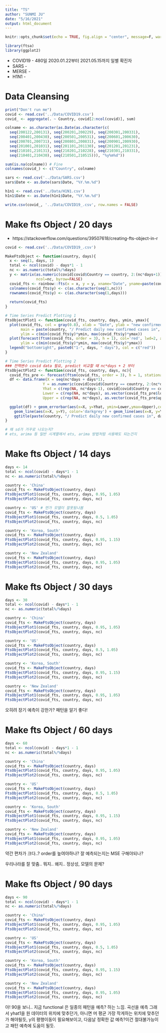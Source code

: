 ```yaml
---
title: "TS"
author: "SUNMI JU"
date: "5/16/2021"
output: html_document
---
```


```r
knitr::opts_chunk$set(echo = TRUE, fig.align = "center", message=F, warning=F)

library(ftsa)
library(ggplot2)
```

* COVID19 - 480일 2020.01.22부터 2021.05.15까지 일별 확진자
* SARS - 
* MERSE - 
* H1N1 - 

# Data Cleansing
```r
print("Don't run me")
covid <- read.csv('../Data/COVID19.csv')
covid_ <- aggregate(. ~ Country, covid[2:ncol(covid)], sum)

colname <- as.character(as.Date(as.character(c(
  seq(200122,200131), seq(200201,200229), seq(200301,200331), 
  seq(200401,200430), seq(200501,200531), seq(200601,200630),
  seq(200701,200731), seq(200801,200831), seq(200901,200930),
  seq(201001,201031), seq(201101,201130), seq(201201,201231),
  seq(210101,210131), seq(210201,210228), seq(210301,210331),
  seq(210401,210430), seq(210501,210515))), "%y%m%d"))

sum(is.na(colname)) # Fine
colnames(covid_) <- c("Country", colname)

sars <- read.csv('../Data/SARS.csv')
sars$Date <- as.Date(sars$Date, "%Y.%m.%d")

h1n1 <- read.csv('../Data/H1N1.csv')
h1n1$Date <- as.Date(h1n1$Date, "%Y.%m.%d")

write.csv(covid_, '../Data/COVID19_.csv', row.names = FALSE)
```

# Make fts Object / 20 days
- https://stackoverflow.com/questions/39507618/creating-fts-object-in-r
```r
covid <- read.csv('../Data/COVID19_.csv')

MakeFtsObject <- function(country, days){
  x <- seq(1, days, 1)
  total <- ncol(covid) - days*1 - 1
  nc <- as.numeric(total%/%days)
  y <- matrix(as.numeric(covid[covid$Country == country, 2:(nc*days+1)]), 
              ncol=nc, byrow=FALSE)
  covid_fts <- rainbow::fts(x = x, y = y, xname="Date", yname=paste(country, "new confimation cases by 20 days"))
  colnames(covid_fts$y) <- c(as.character(seq(1,nc)))
  rownames(covid_fts$y) <- c(as.character(seq(1,days)))
  
  return(covid_fts)
}

# Time Series Predict Plotting 1
FtsObjectPlot1 <- function(covid_fts, country, days, ymin, ymax){
  plot(covid_fts, col = gray(0.8), xlab = "Date", ylab = "new confirmed cases", 
       main = paste(country, "/ Predict daily new confirmed cases in", days, "days"), 
       ylim = c(min(covid_fts$y)*ymin, max(covid_fts$y)*ymax))
  plot(forecast(ftsm(covid_fts, order = 3), h = 1), col='red', lwd=2, add = TRUE, 
       ylim = c(min(covid_fts$y)*ymin, max(covid_fts$y)*ymax))
  legend("bottomright", paste0("1-", days, " days"), col = c("red"))
}

# Time Series Predict Plotting 2
### 전역변수 covid data 필요, predict 비교할 때 nc*days + 2 부터
FtsObjectPlot2 <- function(covid_fts, country, days, nc){
  covid_fts_pre <- forecast(ftsm(covid_fts, order = 3), h = 1, stationary=FALSE, method = "arima") # method = "ets"
  df <- data.frame(X = seq(nc*days + days*1),
                 Y = as.numeric(covid[covid$Country == country, 2:(nc*days+days*1+1)]),
                 Yhat = c(rep(NA, nc*days-1), covid[covid$Country == country, (nc*days+1)], as.vector(covid_fts_pre$mean$y)),
                 Lower = c(rep(NA, nc*days), as.vector(covid_fts_pre$lower$y)),
                 Upper = c(rep(NA, nc*days), as.vector(covid_fts_pre$upper$y)))

  ggplot(df) + geom_errorbar(aes(x=X, y=Yhat, ymin=Lower,ymax=Upper),color='pink', alpha=0.5, position="dodge",width=0.2) +
    geom_line(aes(x=X, y=Y), color='darkgrey') + geom_line(aes(x=X, y=Yhat), color='red') + theme_bw() + 
    ggtitle(paste(country, "/ Predict daily new confirmed cases in", days, "days")) + theme(plot.title = element_text(hjust=0.5, size=12, face="bold"))
}

# 왜 sd가 거꾸로 나오는지?
# ets, arima 등 일반 시계열에서 ets, arima 방법처럼 사용해도 되는건지
```

# Make fts Object / 14 days
```r
days <- 14
total <- ncol(covid) - days*1 - 1
nc <- as.numeric(total%/%days)

country <- 'China'
covid_fts <- MakeFtsObject(country, days)
FtsObjectPlot1(covid_fts, country, days, 0.95, 1.05)
FtsObjectPlot2(covid_fts, country, days, nc)

country <- 'US' # 먼가 모델이 잘못됬나봄
covid_fts <- MakeFtsObject(country, days)
FtsObjectPlot1(covid_fts, country, days, 0.5, 1.05)
FtsObjectPlot2(covid_fts, country, days, nc)

country <- 'Korea, South'
covid_fts <- MakeFtsObject(country, days)
FtsObjectPlot1(covid_fts, country, days, 0.95, 1.15)
FtsObjectPlot2(covid_fts, country, days, nc)

country <- 'New Zealand'
covid_fts <- MakeFtsObject(country, days)
FtsObjectPlot1(covid_fts, country, days, 0.95, 1.05)
FtsObjectPlot2(covid_fts, country, days, nc)
```

# Make fts Object / 30 days
```r
days <- 30
total <- ncol(covid) - days*1 - 1
nc <- as.numeric(total%/%days)

country <- 'China'
covid_fts <- MakeFtsObject(country, days)
FtsObjectPlot1(covid_fts, country, days, 0.95, 1.05)
FtsObjectPlot2(covid_fts, country, days, nc)

country <- 'US'
covid_fts <- MakeFtsObject(country, days)
FtsObjectPlot1(covid_fts, country, days, 0.5, 1.05)
FtsObjectPlot2(covid_fts, country, days, nc)

country <- 'Korea, South'
covid_fts <- MakeFtsObject(country, days)
FtsObjectPlot1(covid_fts, country, days, 0.95, 1.15)
FtsObjectPlot2(covid_fts, country, days, nc)

country <- 'New Zealand'
covid_fts <- MakeFtsObject(country, days)
FtsObjectPlot1(covid_fts, country, days, 0.95, 1.05)
FtsObjectPlot2(covid_fts, country, days, nc)
```
오히려 장기 예측이 강한가? 패턴을 알기 좋다!

# Make fts Object / 60 days
```r
days <- 60
total <- ncol(covid) - days*1 - 1
nc <- as.numeric(total%/%days)

country <- 'China'
covid_fts <- MakeFtsObject(country, days)
FtsObjectPlot1(covid_fts, country, days, 0.95, 1.05)
FtsObjectPlot2(covid_fts, country, days, nc)

country <- 'US'
covid_fts <- MakeFtsObject(country, days)
FtsObjectPlot1(covid_fts, country, days, 0.5, 1.05)
FtsObjectPlot2(covid_fts, country, days, nc)

country <- 'Korea, South'
covid_fts <- MakeFtsObject(country, days)
FtsObjectPlot1(covid_fts, country, days, 0.95, 1.15)
FtsObjectPlot2(covid_fts, country, days, nc)

country <- 'New Zealand'
covid_fts <- MakeFtsObject(country, days)
FtsObjectPlot1(covid_fts, country, days, 0.95, 1.05)
FtsObjectPlot2(covid_fts, country, days, nc)
```
약간 편차가 크다..? order를 높여야하나?
잘 예측되는지는 MSE 구해야되나?

우리나라를 잘 맞춤.. 뭐지.. 왜지.. 정상성, 모델의 문제?

# Make fts Object / 90 days
```r
days <- 90
total <- ncol(covid) - days*1 - 1
nc <- as.numeric(total%/%days)

country <- 'China'
covid_fts <- MakeFtsObject(country, days)
FtsObjectPlot1(covid_fts, country, days, 0.95, 1.05)
FtsObjectPlot2(covid_fts, country, days, nc)

country <- 'US'
covid_fts <- MakeFtsObject(country, days)
FtsObjectPlot1(covid_fts, country, days, 0.5, 1.05)
FtsObjectPlot2(covid_fts, country, days, nc)

country <- 'Korea, South'
covid_fts <- MakeFtsObject(country, days)
FtsObjectPlot1(covid_fts, country, days, 0.95, 1.15)
FtsObjectPlot2(covid_fts, country, days, nc)

country <- 'New Zealand'
covid_fts <- MakeFtsObject(country, days)
FtsObjectPlot1(covid_fts, country, days, 0.95, 1.05)
FtsObjectPlot2(covid_fts, country, days, nc)
```

아! 90을 보니.. 지금 functional 은 일종의 패턴을 예측? 하는 느낌. 곡선을 예측
그래서 yhat1을 원 데이터의 위치에 맞추던가, 아니면 머 평균 가장 작게하는 위치에 맞추던가 해야될듯, y의 평행이동이 필요해보이고, 다음날 정확한 값 예측?이건 절대불가능이고 패턴 예측에 도움이 될듯.